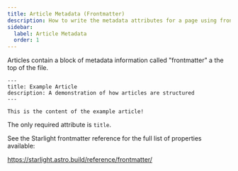 ```yaml
---
title: Article Metadata (Frontmatter)
description: How to write the metadata attributes for a page using frontmatter
sidebar:
  label: Article Metadata
  order: 1
---
```

Articles contain a block of metadata information called "frontmatter" a the top of the file.

```mdx title="src/content/docs/example.mdx"
---
title: Example Article
description: A demonstration of how articles are structured
---

This is the content of the example article!
```
The only required attribute is `title`.

See the Starlight frontmatter reference for the full list of properties available:

https://starlight.astro.build/reference/frontmatter/
